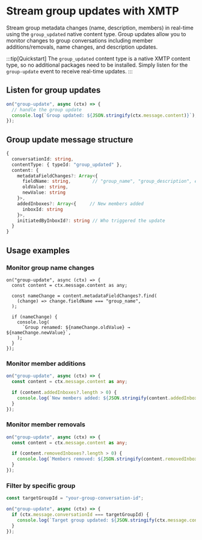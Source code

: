 # Stream group updates with XMTP

Stream group metadata changes (name, description, members) in real-time using the `group_updated` native content type. Group updates allow you to monitor changes to group conversations including member additions/removals, name changes, and description updates.

:::tip[Quickstart]
The `group_updated` content type is a native XMTP content type, so no additional packages need to be installed. Simply listen for the `group-update` event to receive real-time updates.
:::

## Listen for group updates

```typescript
on("group-update", async (ctx) => {
  // handle the group update
  console.log(`Group updated: ${JSON.stringify(ctx.message.content)}`);
});
```

## Group update message structure

```typescript
{
  conversationId: string,
  contentType: { typeId: "group_updated" },
  content: {
    metadataFieldChanges?: Array<{
      fieldName: string,        // "group_name", "group_description", etc.
      oldValue: string,
      newValue: string
    }>,
    addedInboxes?: Array<{     // New members added
      inboxId: string
    }>,
    initiatedByInboxId?: string // Who triggered the update
  }
}
```

## Usage examples

### Monitor group name changes

```tsx
on("group-update", async (ctx) => {
  const content = ctx.message.content as any;

  const nameChange = content.metadataFieldChanges?.find(
    (change) => change.fieldName === "group_name",
  );

  if (nameChange) {
    console.log(
      `Group renamed: ${nameChange.oldValue} → ${nameChange.newValue}`,
    );
  }
});
```

### Monitor member additions

```typescript
on("group-update", async (ctx) => {
  const content = ctx.message.content as any;

  if (content.addedInboxes?.length > 0) {
    console.log(`New members added: ${JSON.stringify(content.addedInboxes)}`);
  }
});
```

### Monitor member removals

```typescript
on("group-update", async (ctx) => {
  const content = ctx.message.content as any;

  if (content.removedInboxes?.length > 0) {
    console.log(`Members removed: ${JSON.stringify(content.removedInboxes)}`);
  }
});
```

### Filter by specific group

```typescript
const targetGroupId = "your-group-conversation-id";

on("group-update", async (ctx) => {
  if (ctx.message.conversationId === targetGroupId) {
    console.log(`Target group updated: ${JSON.stringify(ctx.message.content)}`);
  }
});
```
